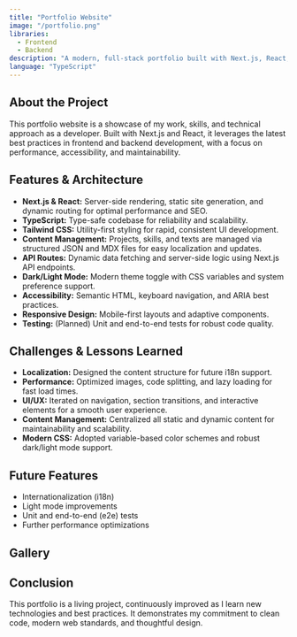 ```yaml
---
title: "Portfolio Website"
image: "/portfolio.png"
libraries:
  - Frontend
  - Backend
description: "A modern, full-stack portfolio built with Next.js, React, and TypeScript."
language: "TypeScript"
---
```


## About the Project

This portfolio website is a showcase of my work, skills, and technical approach as a developer. Built with Next.js and React, it leverages the latest best practices in frontend and backend development, with a focus on performance, accessibility, and maintainability.

## Features & Architecture

- **Next.js & React:** Server-side rendering, static site generation, and dynamic routing for optimal performance and SEO.
- **TypeScript:** Type-safe codebase for reliability and scalability.
- **Tailwind CSS:** Utility-first styling for rapid, consistent UI development.
- **Content Management:** Projects, skills, and texts are managed via structured JSON and MDX files for easy localization and updates.
- **API Routes:** Dynamic data fetching and server-side logic using Next.js API endpoints.
- **Dark/Light Mode:** Modern theme toggle with CSS variables and system preference support.
- **Accessibility:** Semantic HTML, keyboard navigation, and ARIA best practices.
- **Responsive Design:** Mobile-first layouts and adaptive components.
- **Testing:** (Planned) Unit and end-to-end tests for robust code quality.

## Challenges & Lessons Learned

- **Localization:** Designed the content structure for future i18n support.
- **Performance:** Optimized images, code splitting, and lazy loading for fast load times.
- **UI/UX:** Iterated on navigation, section transitions, and interactive elements for a smooth user experience.
- **Content Management:** Centralized all static and dynamic content for maintainability and scalability.
- **Modern CSS:** Adopted variable-based color schemes and robust dark/light mode support.

## Future Features

- Internationalization (i18n)
- Light mode improvements
- Unit and end-to-end (e2e) tests
- Further performance optimizations

## Gallery

<!-- aaaa -->

## Conclusion

This portfolio is a living project, continuously improved as I learn new technologies and best practices. It demonstrates my commitment to clean code, modern web standards, and thoughtful design.
